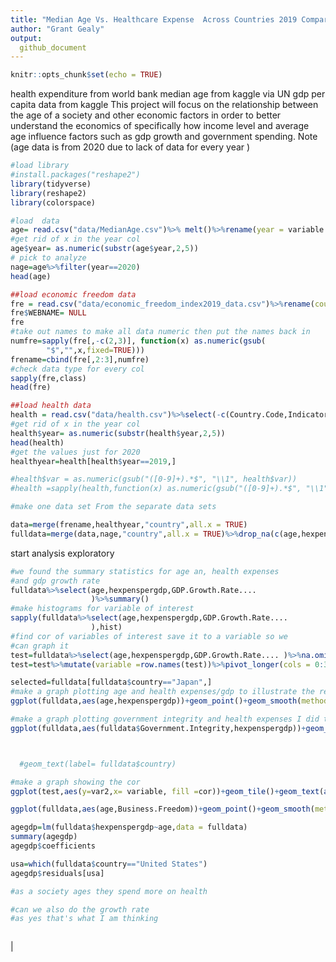 ```yaml
---
title: "Median Age Vs. Healthcare Expense  Across Countries 2019 Comparative Analysis "
author: "Grant Gealy"
output:
  github_document
---
```


```r
knitr::opts_chunk$set(echo = TRUE)
```
health expenditure  from world bank
median age from kaggle via UN 
gdp per capita data from kaggle
 This project will focus on the relationship between the age of a society and other economic factors in order to better understand the economics of specifically how income level and average age influence factors such as gdp growth and government spending. Note (age data is from 2020 due to lack of data for every year )
```r
#load library 
#install.packages("reshape2")
library(tidyverse)
library(reshape2)
library(colorspace)


```
 
```r
#load  data 
age= read.csv("data/MedianAge.csv")%>% melt()%>%rename(year = variable )%>%rename(age =value)%>%rename(country = Country)
#get rid of x in the year col
age$year= as.numeric(substr(age$year,2,5))
# pick to analyze 
nage=age%>%filter(year==2020) 
head(age)
```
```r
##load economic freedom data 
fre = read.csv("data/economic_freedom_index2019_data.csv")%>%rename(country = Country.Name)
fre$WEBNAME= NULL
fre
#take out names to make all data numeric then put the names back in 
numfre=sapply(fre[,-c(2,3)], function(x) as.numeric(gsub(
        "$","",x,fixed=TRUE))) 
frename=cbind(fre[,2:3],numfre) 
#check data type for every col
sapply(fre,class) 
head(fre)
```
```r
##load health data 
health = read.csv("data/health.csv")%>%select(-c(Country.Code,Indicator.Name, Indicator.Code))%>%rename(country =ï..Country.Name)%>%melt(id.vars= "country")%>%rename(year = variable)%>%rename(hexpenspergdp =value)%>%na.omit()
#get rid of x in the year col 
health$year= as.numeric(substr(health$year,2,5)) 
head(health)
#get the values just for 2020  
healthyear=health[health$year==2019,]

#health$var = as.numeric(gsub("([0-9]+).*$", "\\1", health$var))
#health =sapply(health,function(x) as.numeric(gsub("([0-9]+).*$", "\\1", x)))

```
```r
#make one data set From the separate data sets 

data=merge(frename,healthyear,"country",all.x = TRUE)
fulldata=merge(data,nage,"country",all.x = TRUE)%>%drop_na(c(age,hexpenspergdp))
```
start analysis exploratory
```r
#we found the summary statistics for age an, health expenses 
#and gdp growth rate 
fulldata%>%select(age,hexpenspergdp,GDP.Growth.Rate....
                  )%>%summary() 
#make histograms for variable of interest 
sapply(fulldata%>%select(age,hexpenspergdp,GDP.Growth.Rate....
                  ),hist) 
#find cor of variables of interest save it to a variable so we 
#can graph it 
test=fulldata%>%select(age,hexpenspergdp,GDP.Growth.Rate.... )%>%na.omit()%>%cor()%>%as.data.frame()
test=test%>%mutate(variable =row.names(test))%>%pivot_longer(cols = 0:3,names_to= "var2",values_to = "cor")

```
```r
selected=fulldata[fulldata$country=="Japan",]
#make a graph plotting age and health expenses/gdp to illustrate the relationship between the age of a society and the amount they investorsinvest in Healthcare 
ggplot(fulldata,aes(age,hexpenspergdp))+geom_point()+geom_smooth(method = lm)+geom_text(data = selected,mapping=aes(x=age,y=hexpenspergdp,label=country ),color="red")

```


```r


#make a graph plotting government integrity and health expenses I did this to show how corruption in poorer countries might exaggerate the health expenses actually going towards the people
ggplot(fulldata,aes(fulldata$Government.Integrity,hexpenspergdp))+geom_point(aes(size=GDP..Billions..PPP.,color=Region))+geom_smooth(method=lm)+labs(title = "health care spending vs government integrity 2019",y="Healthcare spending",x="government integrity ",size= "gdp in billions" ,color= "Region")+theme_bw()#+geom_text(data = selected,mapping=aes(x=Government.Integrity,y=hexpenspergdp,label=country ))



  #geom_text(label= fulldata$country)
```


```r
#make a graph showing the cor 
ggplot(test,aes(y=var2,x= variable, fill =cor))+geom_tile()+geom_text(aes(label= round(cor,4)), color ="blue ")+labs(title ="cor title ",y="y",x="x")+theme(legend.position = "none")+scale_fill_continuous_sequential(palette="red")
```
```r
ggplot(fulldata,aes(age,Business.Freedom))+geom_point()+geom_smooth(method="lm")+labs(title = "age vs. Business freedom",x="age",y=" Business freedom ")
```

```r

agegdp=lm(fulldata$hexpenspergdp~age,data = fulldata)
summary(agegdp)
agegdp$coefficients
```


```r
usa=which(fulldata$country=="United States")
agegdp$residuals[usa]

```


```r
#as a society ages they spend more on health 

#can we also do the growth rate 
#as yes that's what I am thinking 

```
```r

```



 
 
 
 
 |

